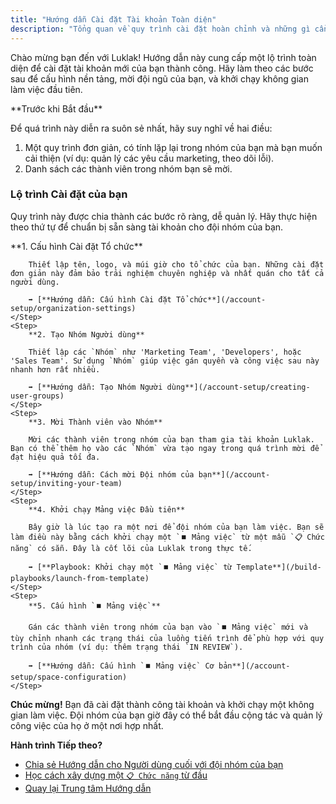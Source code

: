 ```yaml
---
title: "Hướng dẫn Cài đặt Tài khoản Toàn diện"
description: "Tổng quan về quy trình cài đặt hoàn chỉnh và những gì cần mong đợi trong quá trình cấu hình ban đầu."
---
```



Chào mừng bạn đến với Luklak! Hướng dẫn này cung cấp một lộ trình toàn diện để cài đặt tài khoản mới của bạn thành công. Hãy làm theo các bước sau để cấu hình nền tảng, mời đội ngũ của bạn, và khởi chạy không gian làm việc đầu tiên.

<Note>
**Trước khi Bắt đầu**

Để quá trình này diễn ra suôn sẻ nhất, hãy suy nghĩ về hai điều:
1.  Một quy trình đơn giản, có tính lặp lại trong nhóm của bạn mà bạn muốn cải thiện (ví dụ: quản lý các yêu cầu marketing, theo dõi lỗi).
2.  Danh sách các thành viên trong nhóm bạn sẽ mời.
</Note>

### Lộ trình Cài đặt của bạn

Quy trình này được chia thành các bước rõ ràng, dễ quản lý. Hãy thực hiện theo thứ tự để chuẩn bị sẵn sàng tài khoản cho đội nhóm của bạn.

<Steps>
    <Step>
        **1. Cấu hình Cài đặt Tổ chức**

        Thiết lập tên, logo, và múi giờ cho tổ chức của bạn. Những cài đặt đơn giản này đảm bảo trải nghiệm chuyên nghiệp và nhất quán cho tất cả người dùng.

        ➡️ [**Hướng dẫn: Cấu hình Cài đặt Tổ chức**](/account-setup/organization-settings)
    </Step>
    <Step>
        **2. Tạo Nhóm Người dùng**

        Thiết lập các `Nhóm` như 'Marketing Team', 'Developers', hoặc 'Sales Team'. Sử dụng `Nhóm` giúp việc gán quyền và công việc sau này nhanh hơn rất nhiều.

        ➡️ [**Hướng dẫn: Tạo Nhóm Người dùng**](/account-setup/creating-user-groups)
    </Step>
    <Step>
        **3. Mời Thành viên vào Nhóm**

        Mời các thành viên trong nhóm của bạn tham gia tài khoản Luklak. Bạn có thể thêm họ vào các `Nhóm` vừa tạo ngay trong quá trình mời để đạt hiệu quả tối đa.

        ➡️ [**Hướng dẫn: Cách mời Đội nhóm của bạn**](/account-setup/inviting-your-team)
    </Step>
    <Step>
        **4. Khởi chạy Mảng việc Đầu tiên**

        Bây giờ là lúc tạo ra một nơi để đội nhóm của bạn làm việc. Bạn sẽ làm điều này bằng cách khởi chạy một `⏹️ Mảng việc` từ một mẫu `📋 Chức năng` có sẵn. Đây là cốt lõi của Luklak trong thực tế.

        ➡️ [**Playbook: Khởi chạy một `⏹️ Mảng việc` từ Template**](/build-playbooks/launch-from-template)
    </Step>
    <Step>
        **5. Cấu hình `⏹️ Mảng việc`**

        Gán các thành viên trong nhóm của bạn vào `⏹️ Mảng việc` mới và tùy chỉnh nhanh các trạng thái của luồng tiến trình để phù hợp với quy trình của nhóm (ví dụ: thêm trạng thái `IN REVIEW`).

        ➡️ [**Hướng dẫn: Cấu hình `⏹️ Mảng việc` Cơ bản**](/account-setup/space-configuration)
    </Step>
</Steps>

**Chúc mừng!** Bạn đã cài đặt thành công tài khoản và khởi chạy một không gian làm việc. Đội nhóm của bạn giờ đây có thể bắt đầu cộng tác và quản lý công việc của họ ở một nơi hợp nhất.

**Hành trình Tiếp theo?**

- [Chia sẻ Hướng dẫn cho Người dùng cuối với đội nhóm của bạn](/role-based-onboarding/for-end-users)
- [Học cách xây dựng một `📋 Chức năng` từ đầu](/build-playbooks/creating-a-function)
- [Quay lại Trung tâm Hướng dẫn](/getting-started)